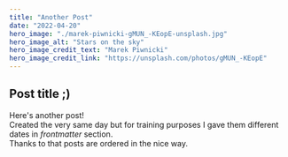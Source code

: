 ```yaml
---
title: "Another Post"
date: "2022-04-20"
hero_image: "./marek-piwnicki-gMUN_-KEopE-unsplash.jpg"
hero_image_alt: "Stars on the sky"
hero_image_credit_text: "Marek Piwnicki"
hero_image_credit_link: "https://unsplash.com/photos/gMUN_-KEopE"
---
```


## Post title ;)

Here's another post!<br />
Created the very same day but for training purposes I gave them different dates in _frontmatter_ section.<br />
Thanks to that posts are ordered in the nice way.
